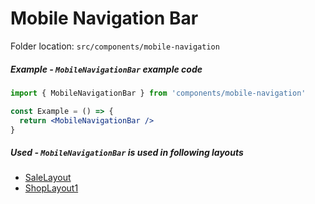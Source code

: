 <h1 className="text-primary">Mobile Navigation Bar</h1>

Folder location: `src/components/mobile-navigation`

##### Example - `MobileNavigationBar` example code

```jsx
import { MobileNavigationBar } from 'components/mobile-navigation'

const Example = () => {
  return <MobileNavigationBar />
}
```

##### Used - `MobileNavigationBar` is used in following layouts

- [SaleLayout](https://bazaar-doc.netlify.app/layouts/sale-layout)
- [ShopLayout1](https://bazaar-doc.netlify.app/layouts/shop-layout-1)
